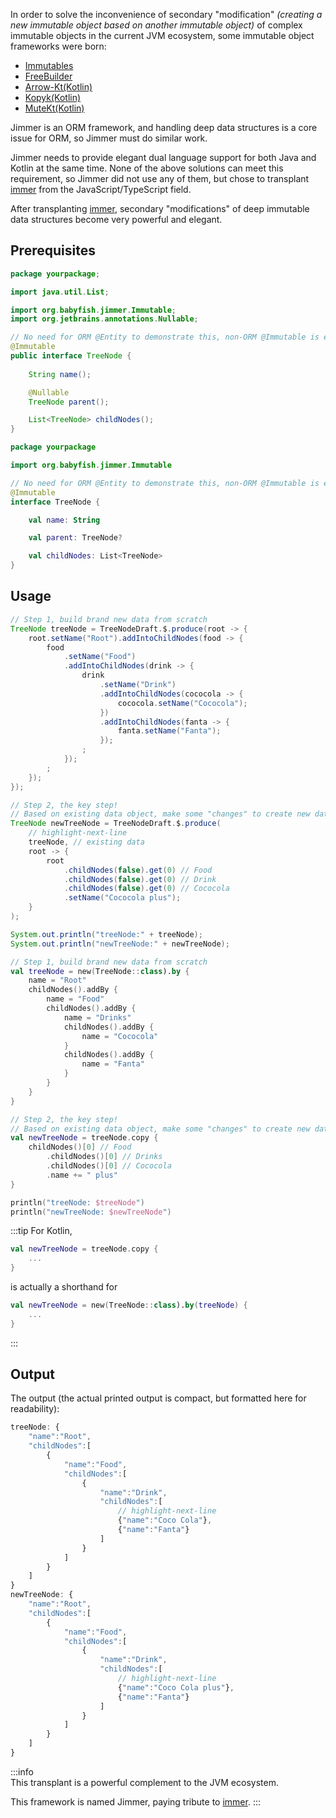 
In order to solve the inconvenience of secondary "modification" *(creating a new immutable object based on another immutable object)* of complex immutable objects in the current JVM ecosystem, some immutable object frameworks were born:

-   [Immutables](https://immutables.github.io/immutable.html)
-   [FreeBuilder](https://github.com/inferred/FreeBuilder) 
-   [Arrow-Kt(Kotlin)](https://arrow-kt.io/learn/immutable-data/intro/)
-   [Kopyk(Kotlin)](https://kopyk.at/)
-   [MuteKt(Kotlin)](https://github.com/PatilShreyas/mutekt)

Jimmer is an ORM framework, and handling deep data structures is a core issue for ORM, so Jimmer must do similar work.

Jimmer needs to provide elegant dual language support for both Java and Kotlin at the same time. None of the above solutions can meet this requirement, so Jimmer did not use any of them, but chose to transplant [immer](https://github.com/immerjs/immer) from the JavaScript/TypeScript field.

After transplanting [immer](https://github.com/immerjs/immer), secondary "modifications" of deep immutable data structures become very powerful and elegant.

## Prerequisites

<Tabs groupId="language">
<TabItem value="java" label="Java">

```java
package yourpackage;

import java.util.List;

import org.babyfish.jimmer.Immutable;
import org.jetbrains.annotations.Nullable;

// No need for ORM @Entity to demonstrate this, non-ORM @Immutable is enough  
@Immutable
public interface TreeNode {
    
    String name();

    @Nullable
    TreeNode parent();

    List<TreeNode> childNodes();
}
```

</TabItem>
<TabItem value="kotlin" label="Kotlin">

```kotlin
package yourpackage

import org.babyfish.jimmer.Immutable

// No need for ORM @Entity to demonstrate this, non-ORM @Immutable is enough
@Immutable 
interface TreeNode {

    val name: String

    val parent: TreeNode?

    val childNodes: List<TreeNode>
}
```

</TabItem>
</Tabs>

## Usage

<Tabs groupId="language">
<TabItem value="java" label="Java">

```java 
// Step 1, build brand new data from scratch
TreeNode treeNode = TreeNodeDraft.$.produce(root -> {
    root.setName("Root").addIntoChildNodes(food -> {
        food
            .setName("Food")
            .addIntoChildNodes(drink -> {
                drink
                    .setName("Drink")
                    .addIntoChildNodes(cococola -> {
                        cococola.setName("Cococola");
                    })
                    .addIntoChildNodes(fanta -> {
                        fanta.setName("Fanta");
                    });
                ;
            });
        ;
    });
});

// Step 2, the key step!  
// Based on existing data object, make some "changes" to create new data object
TreeNode newTreeNode = TreeNodeDraft.$.produce(
    // highlight-next-line  
    treeNode, // existing data
    root -> {
        root
            .childNodes(false).get(0) // Food
            .childNodes(false).get(0) // Drink
            .childNodes(false).get(0) // Cococola
            .setName("Cococola plus");
    }
);

System.out.println("treeNode:" + treeNode);
System.out.println("newTreeNode:" + newTreeNode);
```

</TabItem>

<TabItem value="kotlin" label="Kotlin">

```kotlin
// Step 1, build brand new data from scratch
val treeNode = new(TreeNode::class).by {
    name = "Root"
    childNodes().addBy {
        name = "Food"
        childNodes().addBy {
            name = "Drinks" 
            childNodes().addBy {
                name = "Cococola"
            }
            childNodes().addBy {
                name = "Fanta" 
            }
        }
    }
}

// Step 2, the key step!
// Based on existing data object, make some "changes" to create new data object  
val newTreeNode = treeNode.copy {
    childNodes()[0] // Food
        .childNodes()[0] // Drinks
        .childNodes()[0] // Cococola
        .name += " plus" 
}

println("treeNode: $treeNode")
println("newTreeNode: $newTreeNode")
```

</TabItem> 
</Tabs>

:::tip 
For Kotlin,

```kotlin
val newTreeNode = treeNode.copy { 
    ... 
}
```

is actually a shorthand for

```kotlin 
val newTreeNode = new(TreeNode::class).by(treeNode) { 
    ... 
}
```
:::

## Output

The output (the actual printed output is compact, but formatted here for readability):

```javascript
treeNode: {
    "name":"Root", 
    "childNodes":[
        {
            "name":"Food",
            "childNodes":[
                {
                    "name":"Drink",
                    "childNodes":[
                        // highlight-next-line
                        {"name":"Coco Cola"},  
                        {"name":"Fanta"}
                    ]
                }
            ]
        }
    ]
}
newTreeNode: {
    "name":"Root",
    "childNodes":[
        {
            "name":"Food",
            "childNodes":[
                {
                    "name":"Drink",
                    "childNodes":[
                        // highlight-next-line
                        {"name":"Coco Cola plus"},
                        {"name":"Fanta"}
                    ]
                }
            ]
        }
    ]
}
```

:::info  
This transplant is a powerful complement to the JVM ecosystem.

This framework is named Jimmer, paying tribute to [immer](https://github.com/immerjs/immer).
:::
